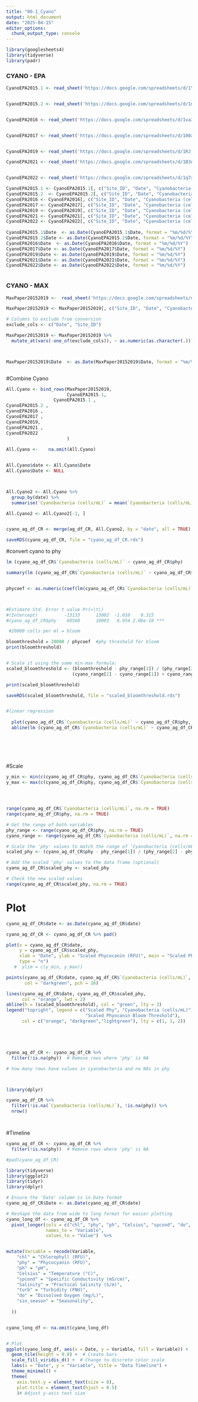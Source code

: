 ```yaml
---
title: "00.1_Cyano"
output: html_document
date: "2025-04-15"
editor_options: 
  chunk_output_type: console
---
```


```r
library(googlesheets4)
library(tidyverse)
library(padr)
```

### CYANO - EPA

```r

CyanoEPA2015.1 <- read_sheet('https://docs.google.com/spreadsheets/d/1YjTl7x6zHcui_U961o0Kez5URcWhF2uYE6QHGnK1Sy0/edit?usp=sharing')


CyanoEPA2015.2 <- read_sheet('https://docs.google.com/spreadsheets/d/1nE4dxDyJYQCrRyeFfUY9ogNmjagzCA8mHnZlUCm5DxY/edit?usp=sharing')


CyanoEPA2016 <- read_sheet('https://docs.google.com/spreadsheets/d/1va3luWGR-wbgF6peO5kFiGG3Eg9Fleo2bu3edjQmR_s/edit?usp=sharing')


CyanoEPA2017 <- read_sheet('https://docs.google.com/spreadsheets/d/100ac4ZqGQpqpvcEuHzxfOX97lCt4lGz_eGdpo3K0vfU/edit?usp=sharing')


CyanoEPA2019 <- read_sheet('https://docs.google.com/spreadsheets/d/1RJ_FSBPtUrrxPRLI1G8IDwtaHq3jyrfoXuDTLBJr8Kg/edit?usp=sharing')

CyanoEPA2021 <- read_sheet('https://docs.google.com/spreadsheets/d/1B3Aeg-TlOdLnrAinK7D2KTKvTCtiM2KRMK9Tx8wYz3Q/edit?usp=sharing')


CyanoEPA2022 <- read_sheet('https://docs.google.com/spreadsheets/d/1q7xMi6thpArfeoH-xV3QAPg2_7nhTatp3BZ6cb8g4NQ/edit?usp=sharing')

CyanoEPA2015.1 <- CyanoEPA2015.1[, c("Site_ID", "Date", "Cyanobacteria (cells/mL)")]
CyanoEPA2015.2  <- CyanoEPA2015.2[, c("Site_ID", "Date", "Cyanobacteria (cells/mL)")]
CyanoEPA2016 <- CyanoEPA2016[, c("Site_ID", "Date", "Cyanobacteria (cells/mL)")]
CyanoEPA2017 <- CyanoEPA2017[, c("Site_ID", "Date", "Cyanobacteria (cells/mL)")]
CyanoEPA2019 <- CyanoEPA2019[, c("Site_ID", "Date", "Cyanobacteria (cells/mL)")]
CyanoEPA2021 <- CyanoEPA2021[, c("Site_ID", "Date", "Cyanobacteria (cells/mL)")]
CyanoEPA2022 <- CyanoEPA2022[, c("Site_ID", "Date", "Cyanobacteria (cells/mL)")]
  
CyanoEPA2015.1$Date  <- as.Date(CyanoEPA2015.1$Date, format = "%m/%d/%Y")
CyanoEPA2015.2$Date <- as.Date(CyanoEPA2015.2$Date, format = "%m/%d/%Y")
CyanoEPA2016$Date  <- as.Date(CyanoEPA2016$Date, format = "%m/%d/%Y")
CyanoEPA2017$Date <- as.Date(CyanoEPA2017$Date, format = "%m/%d/%Y")
CyanoEPA2019$Date <- as.Date(CyanoEPA2019$Date, format = "%m/%d/%Y")
CyanoEPA2021$Date <- as.Date(CyanoEPA2021$Date, format = "%m/%d/%Y")
CyanoEPA2022$Date <- as.Date(CyanoEPA2022$Date, format = "%m/%d/%Y")



```


### CYANO - MAX 

```r

MaxPaper20152019 <-  read_sheet('https://docs.google.com/spreadsheets/d/1K0FwgETetaCSKT7jng0CzTzppFn3p7Q3QiKy8oqbZnc/edit?usp=sharing')

MaxPaper20152019 <- MaxPaper20152019[, c("Site_ID", "Date", "Cyanobacteria (cells/mL)")]

# Columns to exclude from conversion
exclude_cols <- c("Date", "Site_ID")

MaxPaper20152019 <- MaxPaper20152019 %>%
  mutate_at(vars(-one_of(exclude_cols)), ~ as.numeric(as.character(.)))



MaxPaper20152019$Date  <- as.Date(MaxPaper20152019$Date, format = "%m/%d/%Y")



```



#Combine Cyano



```r

All.Cyano <- bind_rows(MaxPaper20152019,
                       CyanoEPA2015.1,     
                  CyanoEPA2015.1 ,
CyanoEPA2015.2 ,
CyanoEPA2016 , 
CyanoEPA2017 ,
CyanoEPA2019,
CyanoEPA2021 ,
CyanoEPA2022
                       )
                       
All.Cyano <-    na.omit(All.Cyano)  


All.Cyano$date <- All.Cyano$Date
All.Cyano$Date <- NULL



All.Cyano2 <- All.Cyano %>%
  group_by(date) %>%
  summarise(`Cyanobacteria (cells/mL)` = mean(`Cyanobacteria (cells/mL)`, na.rm = TRUE))

All.Cyano2 <- All.Cyano2[-1, ]


cyano_ag_df_CR <- merge(ag_df_CR, All.Cyano2, by = "date", all = TRUE)

saveRDS(cyano_ag_df_CR, file = "cyano_ag_df_CR.rds")

```

#convert cyano to phy 
```r
lm (cyano_ag_df_CR$`Cyanobacteria (cells/mL)` ~ cyano_ag_df_CR$phy)

summary(lm (cyano_ag_df_CR$`Cyanobacteria (cells/mL)` ~ cyano_ag_df_CR$phy))


phycoef <- as.numeric(coef(lm(cyano_ag_df_CR$`Cyanobacteria (cells/mL)` ~ cyano_ag_df_CR$phy))[2])



#Estimate Std. Error t value Pr(>|t|)    
#(Intercept)          -13133      13002  -1.010    0.315    
#cyano_ag_df_CR$phy    69560      10003   6.954 2.06e-10 ***

 #20000 cells per ml = bloom

bloomthreshold = 20000 / phycoef  #phy threshold for bloom
print(bloomthreshold)


# Scale it using the same min-max formula:
scaled_bloomthreshold <- (bloomthreshold - phy_range[1]) / (phy_range[2] - phy_range[1]) * 
                         (cyano_range[2] - cyano_range[1]) + cyano_range[1]

print(scaled_bloomthreshold)

saveRDS(scaled_bloomthreshold, file = "scaled_bloomthreshold.rds")


#linear regression
  
  plot(cyano_ag_df_CR$`Cyanobacteria (cells/mL)` ~ cyano_ag_df_CR$phy, xlab = "Phycocanin (RFU)", ylab = "Cyanobacteria (cells/mL)", main = "Cyanobacteria (cells/mL) ~ Phycocanin ")
  abline(lm (cyano_ag_df_CR$`Cyanobacteria (cells/mL)` ~ cyano_ag_df_CR$phy))

  
  
  
  
```


#Scale 
```r

y_min <- min(c(cyano_ag_df_CR$phy, cyano_ag_df_CR$`Cyanobacteria (cells/mL)`), na.rm = TRUE)
y_max <- max(c(cyano_ag_df_CR$phy, cyano_ag_df_CR$`Cyanobacteria (cells/mL)`), na.rm = TRUE)




range(cyano_ag_df_CR$`Cyanobacteria (cells/mL)`, na.rm = TRUE)
range(cyano_ag_df_CR$phy, na.rm = TRUE)

# Get the range of both variables
phy_range <- range(cyano_ag_df_CR$phy, na.rm = TRUE)
cyano_range <- range(cyano_ag_df_CR$`Cyanobacteria (cells/mL)`, na.rm = TRUE)

# Scale the 'phy' values to match the range of 'Cyanobacteria (cells/mL)': Min-max scaling
scaled_phy <- (cyano_ag_df_CR$phy - phy_range[1]) / (phy_range[2] - phy_range[1]) * (cyano_range[2] - cyano_range[1]) + cyano_range[1]

# Add the scaled 'phy' values to the data frame (optional)
cyano_ag_df_CR$scaled_phy <- scaled_phy

# Check the new scaled values
range(cyano_ag_df_CR$scaled_phy, na.rm = TRUE)

```

# Plot
```r

cyano_ag_df_CR$date <- as.Date(cyano_ag_df_CR$date)

cyano_ag_df_CR <- cyano_ag_df_CR %>% pad()

plot(x = cyano_ag_df_CR$date, 
     y = cyano_ag_df_CR$scaled_phy,
     xlab = "Date", ylab = "Scaled Phycocanin (RFU)", main = "Scaled Phycocanin (RFU) V. Cyanobacteria (cells/mL)", 
     type = "n") 
   #  ylim = c(y_min, y_max))  

points(cyano_ag_df_CR$date, cyano_ag_df_CR$`Cyanobacteria (cells/mL)`, 
       col = "darkgreen", pch = 16)

lines(cyano_ag_df_CR$date, cyano_ag_df_CR$scaled_phy, 
      col = "orange", lwd = 2)
abline(h = (scaled_bloomthreshold), col = "green", lty = 2)
legend("topright", legend = c("Scaled Phy", "Cyanobacteria (cells/mL)", 
                              "Scaled Phyocanin Bloom Threshold"), 
      col = c("orange", "darkgreen","lightgreen"), lty = c(1, 1, 2))





cyano_ag_df_CR <- cyano_ag_df_CR %>%
  filter(!is.na(phy))  # Remove rows where 'phy' is NA

# how many rows have values in cyanobacteria and no NAs in phy



library(dplyr)

cyano_ag_df_CR %>%
  filter(!is.na(`Cyanobacteria (cells/mL)`), !is.na(phy)) %>%
  nrow()




```


#Timeline

```r

cyano_ag_df_CR <- cyano_ag_df_CR %>%
  filter(!is.na(phy))  # Remove rows where 'phy' is NA

#pad(cyano_ag_df_CR)

library(tidyverse)
library(ggplot2)
library(tidyr)
library(dplyr)

# Ensure the 'Date' column is in Date format
cyano_ag_df_CR$Date <- as.Date(cyano_ag_df_CR$date)

# Reshape the data from wide to long format for easier plotting
cyano_long_df <- cyano_ag_df_CR %>%
  pivot_longer(cols = c("chl", "phy", "ph", "Celsius", "spcond", "do", "turb", "Salinity", "sin_season", "Cyanobacteria (cells/mL)"),
               names_to = "Variable",
               values_to = "Value")  %>%


mutate(Variable = recode(Variable,
    "chl" = "Chlorophyll (RFU)",
    "phy" = "Phycocyanin (RFU)",
    "ph" = "pH",
    "Celsius" = "Temperature (°C)",
    "spcond" = "Specific Conductivity (mS/cm)",
    "Salinity" = "Practical Salinity (S/m)",
    "turb" = "Turbidity (FNU)",
    "do" = "Dissolved Oxygen (mg/L)", 
    "sin_season" = "Seasonality", 
    
  ))


cyano_long_df <- na.omit(cyano_long_df)


# Plot
ggplot(cyano_long_df, aes(x = Date, y = Variable, fill = Variable)) +
  geom_tile(height = 0.8) +  # Create bars
  scale_fill_viridis_d() +  # Change to discrete color scale
  labs(x = "Date", y = "Variable", title = "Data Timeline") +
  theme_minimal() +
  theme(
    axis.text.y = element_text(size = 8),
    plot.title = element_text(hjust = 0.5)
    )# Adjust y-axis text size


```



